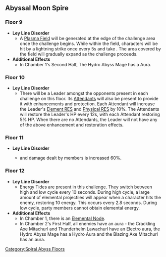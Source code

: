 ==Abyssal Moon Spire==
===Floor 9===
*'''Ley Line Disorder'''
**A [[Plasma Field]] will be generated at the edge of the challenge area once the challenge begins. While within the field, characters will be hit by a lightning strike once every 5s and take {{Color|Electro DMG}}. The area covered by the field will gradually expand as the challenge proceeds.
*'''Additional Effects'''
**In Chamber 1's Second Half, The Hydro Abyss Mage has a {{Hydro}} Aura.
{{Domain Enemies
|subheader1=Chamber 1
|level1=72
|target1=Remaining challenge time longer than 60/180/300 sec.
|subsubheader1=First Half
|enemies1=Wooden Shieldwall Mitachurl,Anemo Samachurl,Hydro Samachurl,Electro Hilichurl Shooter*2,Cryo Hilichurl Shooter*2,Large Hydro Slime*8
|subsubheader2=Second Half
|enemies2=Hydro Abyss Mage,Electro Samachurl*2,Crackling Axe Mitachurl,Blazing Axe Mitachurl,Electro Samachurl*2
|subheader3=Chamber 2
|level3=74
|target3=Remaining challenge time longer than 60/180/300 sec.
|subsubheader3=First Half
|enemies3=Fatui Cryogunner Legionnaire*2,Fatui Hydrogunner Legionnaire,Fatui Electrohammer Vanguard,Fatui Geochanter Bracer,Fatui Anemoboxer Vanguard
|subsubheader4=Second Half
|enemies4=Treasure Hoarders: Handyman,Treasure Hoarders: Gravedigger,Treasure Hoarders: Seaman,Treasure Hoarders: Pugilist*3,Treasure Hoarders: Crusher*3,Treasure Hoarders: Pyro Potioneer,Treasure Hoarders: Hydro Potioneer,Treasure Hoarders: Electro Potioneer,Treasure Hoarders: Cryo Potioneer,Treasure Hoarders: Marksman*2
|subheader5=Chamber 3
|level5=76
|target5=Remaining challenge time longer than 180/300/420 sec.
|subsubheader5=First Half
|enemies5=Frostarm Lawachurl,Stonehide Lawachurl
|subsubheader6=Second Half
|enemies6=Fatui Pyro Agent*2,Fatui Electro Cicin Mage*2
}}

===Floor 10===
*'''Ley Line Disorder'''
**There will be a Leader amongst the opponents present in each challenge on this floor. Its [[Attendant]]s will also be present to provide it with enhancements and protection. Each Attendant will increase the Leader's [[Elemental RES|Element RES]] and [[Physical RES]] by 10%. The Attendants will restore the Leader's HP every 12s, with each Attendant restoring 5% HP. When there are no Attendants, the Leader will not have any of the above enhancement and restoration effects.
{{Domain Enemies
|subheader1=Chamber 1
|level1=80
|target1=Remaining challenge time longer than 60/180/300 sec.
|subsubheader1=First Half
|enemies1=Electro Abyss Mage,Dendro Samachurl,Anemo Samachurl,Hydro Samachurl,Blazing Axe Mitachurl,Pyro Hilichurl Shooter*2,Cryo Hilichurl Shooter*2,Electro Hilichurl Shooter*2
|subsubheader2=Second Half
|enemies2=Stonehide Lawachurl,Pyro Hilichurl Shooter*2,Cryo Hilichurl Shooter*2
|subheader3=Chamber 2
|level3=82
|target3=Remaining challenge time longer than 60/180/300 sec.
|subsubheader3=First Half
|enemies3=Fatui Pyro Agent,Fatui Cryogunner Legionnaire,Fatui Hydrogunner Legionnaire,Fatui Anemoboxer Vanguard
|subsubheader4=Second Half
|enemies4=Fatui Electro Cicin Mage,Fatui Pyroslinger Bracer,Fatui Electrohammer Vanguard,Fatui Geochanter Bracer
|subheader5=Chamber 3
|level5=85
|target5=Remaining challenge time longer than 180/300/420 sec.
|subsubheader5=First Half
|enemies5=Abyss Lector: Violet Lightning,Anemo Samachurl,Hydro Samachurl
|subsubheader6=Second Half
|enemies6=Abyss Herald: Wicked Torrents,Electro Samachurl*2
}}

===Floor 11===
*'''Ley Line Disorder'''
**{{Pyro}} and {{Cryo}} damage dealt by members is increased 60%.
{{Domain Enemies
|subheader1=Chamber 1
|level1=88
|target1=Remaining challenge time longer than 60/180/300 sec.
|subsubheader1=First Half
|enemies1=Crackling Axe Mitachurl*2,Blazing Axe Mitachurl,Electro Whopperflower*6,Large Electro Slime*2,Mutant Electro Slime*2,Large Hydro Slime*4
|subsubheader2=Second Half
|enemies2=Thunderhelm Lawachurl,Electro Abyss Mage
|subheader3=Chamber 2
|level3=90
|target3=Remaining challenge time longer than 60/180/300 sec.
|subsubheader3=First Half
|enemies3=Frostarm Lawachurl,Cryo Abyss Mage,Hydro Abyss Mage
|subsubheader4=Second Half
|enemies4=Abyss Lector: Violet Lightning,Electro Abyss Mage,Pyro Abyss Mage
|subheader5=Chamber 3
|level5=92
|target5=Remaining challenge time longer than 180/300/420 sec.
|subsubheader5=First Half
|enemies5=Cryo Hypostasis
|subsubheader6=Second Half
|enemies6=Pyro Hypostasis
}}

===Floor 12===
*'''Ley Line Disorder'''
**Energy Tides are present in this challenge. They switch between high and low cycle every 10 seconds. During high cycle, a large amount of elemental projectiles will appear when a character hits the enemy, restoring 10 energy. This occurs every 2.8 seconds. During low cycle, party members cannot obtain elemental energy.
*'''Additional Effects'''
**In Chamber 1, there is an {{Electro}} [[Elemental Node]].
**In Chamber 2's First Half, all enemies have an aura - the Crackling Axe Mitachurl and Thunderhelm Lawachurl have an Electro aura, the Hydro Abyss Mage has a Hydro Aura and the Blazing Axe Mitachurl has an aura.
{{Domain Enemies
|subheader1=Chamber 1
|level1=95
|target1=Remaining challenge time longer than 180/300/420 sec.
|subsubheader1=First Half
|enemies1=Kairagi: Dancing Thunder,Kairagi: Fiery Might,Nobushi: Jintouban,Nobushi: Hitsukeban,Nobushi: Kikouban
|subsubheader2=Second Half
|enemies2=Mirror Maiden,Fatui Pyro Agent*2,Fatui Electro Cicin Mage
|subheader3=Chamber 2
|level3=98
|target3=Remaining challenge time longer than 180/300/420 sec.
|subsubheader3=First Half
|enemies3=Hydro Abyss Mage,Thunderhelm Lawachurl,Crackling Axe Mitachurl,Blazing Axe Mitachurl
|subsubheader4=Second Half
|enemies4=Maguu Kenki
|subheader5=Chamber 3
|level5=100
|target5=Remaining challenge time longer than 180/300/420 sec.
|subsubheader5=First Half
|enemies5=Ruin Hunter,Ruin Cruiser,Ruin Defender,Ruin Scout
|subsubheader6=Second Half
|enemies6=Ruin Guard,Ruin Destroyer*2,Ruin Scout
}}
<noinclude>[[Category:Spiral Abyss Floors]]</noinclude>